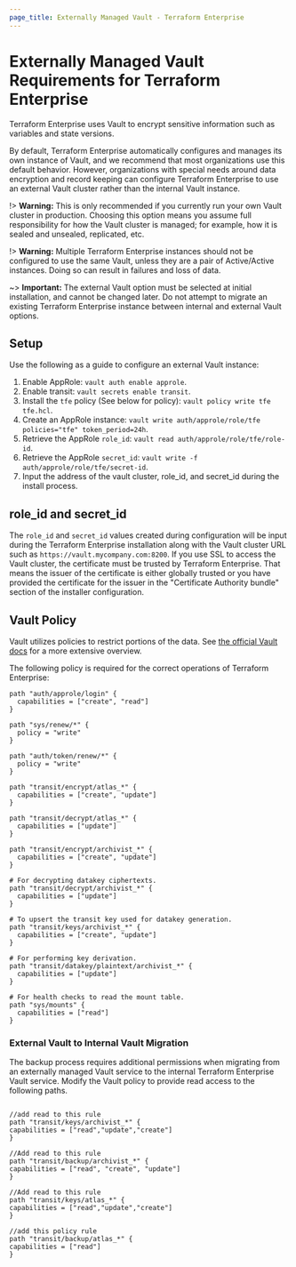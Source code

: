 ```yaml
---
page_title: Externally Managed Vault - Terraform Enterprise
---
```


# Externally Managed Vault Requirements for Terraform Enterprise

Terraform Enterprise uses Vault to encrypt sensitive information such as variables and state versions.

By default, Terraform Enterprise automatically configures and manages its own instance of Vault, and we recommend that most organizations use this default behavior. However, organizations with special needs around data encryption and record keeping can configure Terraform Enterprise to use an external Vault cluster rather than the internal Vault instance.

!> **Warning:** This is only recommended if you currently run your own Vault cluster in production.
Choosing this option means you assume full responsibility for how the Vault cluster is managed;
for example, how it is sealed and unsealed, replicated, etc.

!> **Warning:** Multiple Terraform Enterprise instances should not be configured to use the same Vault, unless they are a pair of Active/Active instances. Doing so can result in failures and loss of data.

~> **Important:** The external Vault option must be selected at initial installation, and cannot be changed later.
Do not attempt to migrate an existing Terraform Enterprise instance between internal and external
Vault options.

## Setup

Use the following as a guide to configure an external Vault instance:

1. Enable AppRole: `vault auth enable approle`.
1. Enable transit: `vault secrets enable transit`.
1. Install the `tfe` policy (See below for policy):
   `vault policy write tfe tfe.hcl`.
1. Create an AppRole instance:
   `vault write auth/approle/role/tfe policies="tfe" token_period=24h`.
1. Retrieve the AppRole `role_id`: `vault read auth/approle/role/tfe/role-id`.
1. Retrieve the AppRole `secret_id`:
   `vault write -f auth/approle/role/tfe/secret-id`.
1. Input the address of the vault cluster, role_id, and secret_id during the
   install process.

## role_id and secret_id

The `role_id` and `secret_id` values created during configuration will be input during
the Terraform Enterprise installation along with the Vault cluster URL such as
`https://vault.mycompany.com:8200`. If you use SSL to access the Vault cluster,
the certificate must be trusted by Terraform Enterprise. That means the issuer of the certificate
is either globally trusted or you have provided the certificate for the issuer
in the "Certificate Authority bundle" section of the installer configuration.

## Vault Policy

Vault utilizes policies to restrict portions of the data. See [the official
Vault docs](https://www.vaultproject.io/docs/concepts/policies.html) for a
more extensive overview.

The following policy is required for the correct operations of Terraform Enterprise:

```
path "auth/approle/login" {
  capabilities = ["create", "read"]
}

path "sys/renew/*" {
  policy = "write"
}

path "auth/token/renew/*" {
  policy = "write"
}

path "transit/encrypt/atlas_*" {
  capabilities = ["create", "update"]
}

path "transit/decrypt/atlas_*" {
  capabilities = ["update"]
}

path "transit/encrypt/archivist_*" {
  capabilities = ["create", "update"]
}

# For decrypting datakey ciphertexts.
path "transit/decrypt/archivist_*" {
  capabilities = ["update"]
}

# To upsert the transit key used for datakey generation.
path "transit/keys/archivist_*" {
  capabilities = ["create", "update"]
}

# For performing key derivation.
path "transit/datakey/plaintext/archivist_*" {
  capabilities = ["update"]
}

# For health checks to read the mount table.
path "sys/mounts" {
  capabilities = ["read"]
}
```

### External Vault to Internal Vault Migration

The backup process requires additional permissions when migrating from an externally managed Vault service to the internal Terraform Enterprise Vault service. Modify the Vault policy to provide read access to the following paths. 

```

//add read to this rule
path "transit/keys/archivist_*" {
capabilities = ["read","update","create"] 
}

//Add read to this rule
path "transit/backup/archivist_*" {
capabilities = ["read", "create", "update"]
}

//Add read to this rule
path "transit/keys/atlas_*" {
capabilities = ["read","update","create"]
}

//add this policy rule
path "transit/backup/atlas_*" {
capabilities = ["read"]
}

```
